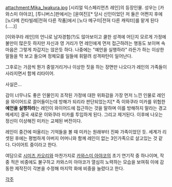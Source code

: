 attachment:Mika_Iwakura.jpg
[시리얼 익스페리먼츠 레인]의 등장인물.
성우는 [카와스미 아야코], [투니버스]판에서는 [윤여진][* 당시 신인이었던 저 둘은 어쩐지 후에 [노다메 칸타빌레|전혀 다른 작품]에서 [노다 메구미|전혀 다른 캐릭터]를 맡게 된다(.....)]


[이와쿠라 레인]의 언니로 남자경험(?)도 많아보이고 쿨한 성격에 어딘지 모르게 가정에 불만이 많은듯 하지만 자신과 영 거리가 먼 레인에게 먼저 접근하려는 행동도 보이며 속 마음은 그렇게 차갑지는 않은듯 하다. 나중에는 "예언을 실행하라" 라든가 하는 이상한 말들을 막 보고 들으며 정체모를 일들에 휘말려 성격파탄이 일어난다.

그후로는 가끔씩 뭔가 중얼거리거나 이상한 짓을 하는 장면만 나오다가 레인의 가족들이 사라지면서 함께 리타이어.










사실은...

감이 너무나도 좋은 인물인지 조작된 가정에 대한 위화감을 가장 먼저 느낀 인물로 레인을 와이어드로 끌어들이는데 방해가 되리라 판단되었는지[* 즉 이와쿠라 미카를 위협한 '''예언을 실행하라'''는 레인이 와이어드에 접근하는 것을 말하며 이를 방해하지 말라는 경고메세지] 결국 새로운 이와쿠라 미카를 투입하게 된다. 그리고 제거된다. 이후에 나오는 정신이 이상해진 미카는 교체된 버전이다.

레인이 중간에 떠올리는 기억들을 볼 때 미카는 원래부터 진짜 가족이었던 듯. 세계가 리셋된 후에는 평범하게 아버지 어머니와 함께 레인이 없는 3인가족으로 살고있는 것 같다. 다이어트 중이라고 한다.

여담으로 [[시미즈 카오리]]와 마찬가지로 [[카와스미 아야코]]의 초기 연기작 중 하나이며, 작 중 적은 비중에도 불구하고 카와스미 아야코가 열심히 노력하는 모습을 보여줘 이에 감동한 제작진이 각본을 수정해 마지막 화에 비중을 늘렸다고 한다.

[[각주]]
